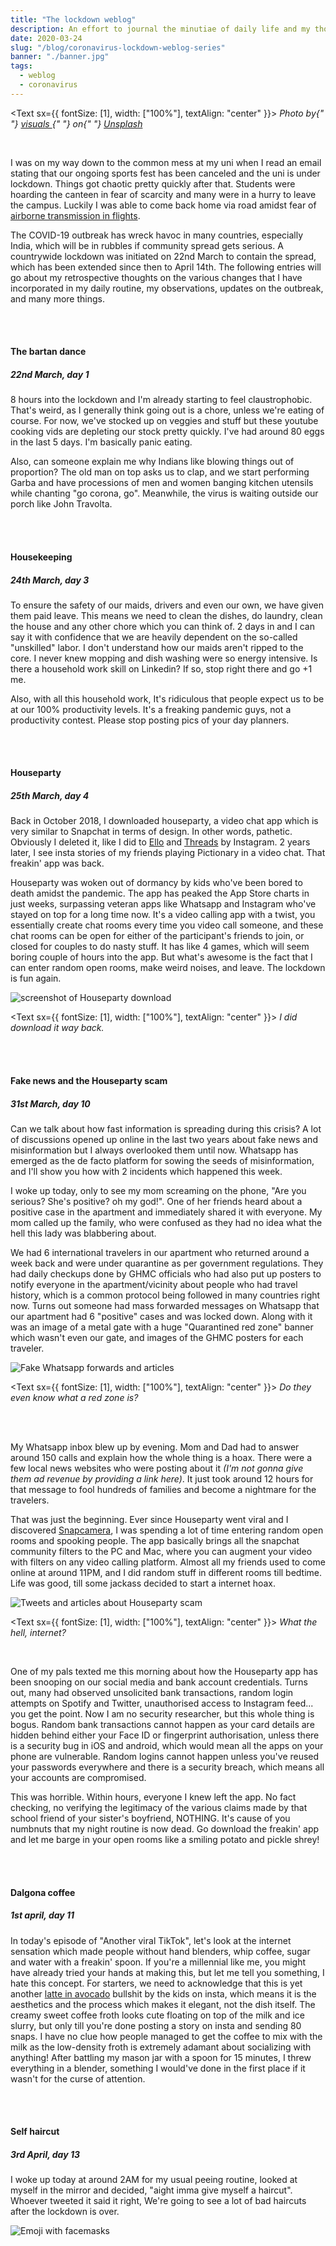 ```yaml
---
title: "The lockdown weblog"
description: An effort to journal the minutiae of daily life and my thoughts during the ongoing coronavirus pandemic.
date: 2020-03-24
slug: "/blog/coronavirus-lockdown-weblog-series"
banner: "./banner.jpg"
tags:
  - weblog
  - coronavirus
---
```


<Text sx={{ fontSize: [1], width: ["100%"], textAlign: "center" }}>
  <i>
    Photo by{" "}
    <a href="https://unsplash.com/@visuals" target="_blank">
      visuals
    </a>{" "}
    on{" "}
    <a href="https://unsplash.com" target="_blank">
      Unsplash
    </a>
  </i>
</Text>

<br />

I was on my way down to the common mess at my uni when I read an email stating that our ongoing sports fest has been canceled and the uni is under lockdown. Things got chaotic pretty quickly after that. Students were hoarding the canteen in fear of scarcity and many were in a hurry to leave the campus. Luckily I was able to come back home via road amidst fear of <a href="https://www.nationalgeographic.com/science/2020/01/how-coronavirus-spreads-on-a-plane/" target="_blank">airborne transmission in flights</a>.

The COVID-19 outbreak has wreck havoc in many countries, especially India, which will be in rubbles if community spread gets serious. A countrywide lockdown was initiated on 22nd March to contain the spread, which has been extended since then to April 14th. The following entries will go about my retrospective thoughts on the various changes that I have incorporated in my daily routine, my observations, updates on the outbreak, and many more things.

<br />
<br />

#### The bartan dance

##### 22nd March, day 1

8 hours into the lockdown and I'm already starting to feel claustrophobic. That's weird, as I generally think going out is a chore, unless we're eating of course. For now, we've stocked up on veggies and stuff but these youtube cooking vids are depleting our stock pretty quickly. I've had around 80 eggs in the last 5 days. I'm basically panic eating.

Also, can someone explain me why Indians like blowing things out of proportion? The old man on top asks us to clap, and we start performing Garba and have processions of men and women banging kitchen utensils while chanting "go corona, go". Meanwhile, the virus is waiting outside our porch like John Travolta.

<br />
<br />

#### Housekeeping

##### 24th March, day 3

To ensure the safety of our maids, drivers and even our own, we have given them paid leave. This means we need to clean the dishes, do laundry, clean the house and any other chore which you can think of. 2 days in and I can say it with confidence that we are heavily dependent on the so-called "unskilled" labor. I don't understand how our maids aren't ripped to the core. I never knew mopping and dish washing were so energy intensive. Is there a household work skill on Linkedin? If so, stop right there and go +1 me.

Also, with all this household work, It's ridiculous that people expect us to be at our 100% productivity levels. It's a freaking pandemic guys, not a productivity contest. Please stop posting pics of your day planners.

<br />
<br />

#### Houseparty

##### 25th March, day 4

Back in October 2018, I downloaded houseparty, a video chat app which is very similar to Snapchat in terms of design. In other words, pathetic. Obviously I deleted it, like I did to <a href="https://techcrunch.com/2017/11/19/ello-again/" target="_blank">Ello</a> and <a href="https://www.theverge.com/2019/8/26/20833903/facebook-instagram-threads-messaging-app-close-friends-snapchat" target="_blank"> Threads</a> by Instagram. 2 years later, I see insta stories of my friends playing Pictionary in a video chat. That freakin' app was back.

Houseparty was woken out of dormancy by kids who've been bored to death amidst the pandemic. The app has peaked the App Store charts in just weeks, surpassing veteran apps like Whatsapp and Instagram who've stayed on top for a long time now. It's a video calling app with a twist, you essentially create chat rooms every time you video call someone, and these chat rooms can be open for either of the participant's friends to join, or closed for couples to do nasty stuff. It has like 4 games, which will seem boring couple of hours into the app. But what's awesome is the fact that I can enter random open rooms, make weird noises, and leave. The lockdown is fun again.

![screenshot of Houseparty download](./image1.png)

<Text sx={{ fontSize: [1], width: ["100%"], textAlign: "center" }}>
  <i>I did download it way back.</i>
</Text>

<br />
<br />

#### Fake news and the Houseparty scam

##### 31st March, day 10

Can we talk about how fast information is spreading during this crisis? A lot of discussions opened up online in the last two years about fake news and misinformation but I always overlooked them until now. Whatsapp has emerged as the de facto platform for sowing the seeds of misinformation, and I'll show you how with 2 incidents which happened this week.

I woke up today, only to see my mom screaming on the phone, "Are you serious? She's positive? oh my god!". One of her friends heard about a positive case in the apartment and immediately shared it with everyone. My mom called up the family, who were confused as they had no idea what the hell this lady was blabbering about.

We had 6 international travelers in our apartment who returned around a week back and were under quarantine as per government regulations. They had daily checkups done by GHMC officials who had also put up posters to notify everyone in the apartment/vicinity about people who had travel history, which is a common protocol being followed in many countries right now. Turns out someone had mass forwarded messages on Whatsapp that our apartment had 6 "positive" cases and was locked down. Along with it was an image of a metal gate with a huge "Quarantined red zone" banner which wasn't even our gate, and images of the GHMC posters for each traveler.

![Fake Whatsapp forwards and articles](./image3.png)

<Text sx={{ fontSize: [1], width: ["100%"], textAlign: "center" }}>
  <i>Do they even know what a red zone is?</i>
</Text>

<br />
<br />

My Whatsapp inbox blew up by evening. Mom and Dad had to answer around 150 calls and explain how the whole thing is a hoax. There were a few local news websites who were posting about it _(I'm not gonna give them ad revenue by providing a link here)_. It just took around 12 hours for that message to fool hundreds of families and become a nightmare for the travelers.

That was just the beginning. Ever since Houseparty went viral and I discovered <a href="https://snapcamera.snapchat.com" target="_blank">Snapcamera</a>, I was spending a lot of time entering random open rooms and spooking people. The app basically brings all the snapchat community filters to the PC and Mac, where you can augment your video with filters on any video calling platform. Almost all my friends used to come online at around 11PM, and I did random stuff in different rooms till bedtime. Life was good, till some jackass decided to start a internet hoax.

![Tweets and articles about Houseparty scam](./image2.png)

<Text sx={{ fontSize: [1], width: ["100%"], textAlign: "center" }}>
  <i>What the hell, internet?</i>
</Text>

<br />

One of my pals texted me this morning about how the Houseparty app has been snooping on our social media and bank account credentials. Turns out, many had observed unsolicited bank transactions, random login attempts on Spotify and Twitter, unauthorised access to Instagram feed... you get the point. Now I am no security researcher, but this whole thing is bogus. Random bank transactions cannot happen as your card details are hidden behind either your Face ID or fingerprint authorisation, unless there is a security bug in iOS and android, which would mean all the apps on your phone are vulnerable. Random logins cannot happen unless you've reused your passwords everywhere and there is a security breach, which means all your accounts are compromised.

This was horrible. Within hours, everyone I knew left the app. No fact checking, no verifying the legitimacy of the various claims made by that school friend of your sister's boyfriend, NOTHING. It's cause of you numbnuts that my night routine is now dead. Go download the freakin' app and let me barge in your open rooms like a smiling potato and pickle shrey!

<br />
<br />

#### Dalgona coffee

##### 1st april, day 11

In today's episode of "Another viral TikTok", let's look at the internet sensation which made people without hand blenders, whip coffee, sugar and water with a freakin' spoon. If you're a millennial like me, you might have already tried your hands at making this, but let me tell you something, I hate this concept. For starters, we need to acknowledge that this is yet another <a href="https://time.com/4789145/avocado-latte-australia/" target="_blank">latte in avocado</a> bullshit by the kids on insta, which means it is the aesthetics and the process which makes it elegant, not the dish itself. The creamy sweet coffee froth looks cute floating on top of the milk and ice slurry, but only till you're done posting a story on insta and sending 80 snaps. I have no clue how people managed to get the coffee to mix with the milk as the low-density froth is extremely adamant about socializing with anything! After battling my mason jar with a spoon for 15 minutes, I threw everything in a blender, something I would've done in the first place if it wasn't for the curse of attention.

<br />
<br />

#### Self haircut

##### 3rd April, day 13

I woke up today at around 2AM for my usual peeing routine, looked at myself in the mirror and decided, "aight imma give myself a haircut". Whoever tweeted it said it right, We're going to see a lot of bad haircuts after the lockdown is over.

![Emoji with facemasks](./footer.png)

